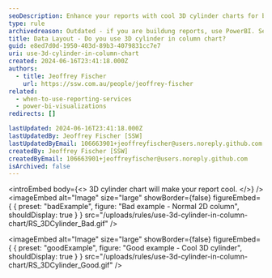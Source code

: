 ```yaml
---
seoDescription: Enhance your reports with cool 3D cylinder charts for better visual impact.
type: rule
archivedreason: Outdated - if you are buildung reports, use PowerBI. See https://www.ssw.com.au/rules/rules-to-better-power-bi/
title: Data Layout - Do you use 3D cylinder in column chart?
guid: e8ed7d0d-1950-403d-89b3-4079831cc7e7
uri: use-3d-cylinder-in-column-chart
created: 2024-06-16T23:41:18.000Z
authors:
  - title: Jeoffrey Fischer
    url: https://ssw.com.au/people/jeoffrey-fischer
related:
  - when-to-use-reporting-services
  - power-bi-visualizations
redirects: []

lastUpdated: 2024-06-16T23:41:18.000Z
lastUpdatedBy: Jeoffrey Fischer [SSW]
lastUpdatedByEmail: 106663901+jeoffreyfischer@users.noreply.github.com
createdBy: Jeoffrey Fischer [SSW]
createdByEmail: 106663901+jeoffreyfischer@users.noreply.github.com
isArchived: false
---
```


<introEmbed
  body={<>
3D cylinder chart will make your report cool.
  </>}
/>
<imageEmbed
  alt="Image"
  size="large"
  showBorder={false}
  figureEmbed={ {
    preset: "badExample",
    figure: "Bad example - Normal 2D column",
    shouldDisplay: true
  } }
  src="/uploads/rules/use-3d-cylinder-in-column-chart/RS_3DCylinder_Bad.gif"
/>

<imageEmbed
  alt="Image"
  size="large"
  showBorder={false}
  figureEmbed={ {
    preset: "goodExample",
    figure: "Good example - Cool 3D cylinder",
    shouldDisplay: true
  } }
  src="/uploads/rules/use-3d-cylinder-in-column-chart/RS_3DCylinder_Good.gif"
/>
